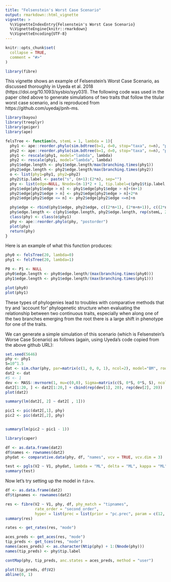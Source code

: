 ```yaml
---
title: "Felsenstein's Worst Case Scenario"
output: rmarkdown::html_vignette
vignette: >
  %\VignetteIndexEntry{Felsenstein's Worst Case Scenario}
  %\VignetteEngine{knitr::rmarkdown}
  %\VignetteEncoding{UTF-8}
---
```


```r
knitr::opts_chunk$set(
  collapse = TRUE,
  comment = "#>"
)
```

```r
library(fibre)
```

This vignette shows an example of Felsenstein's Worst Case Scenario, as discussed thoroughly in Uyeda et al. 2018 (https://doi.org/10.1093/sysbio/syy031). The following code was used in the paper cited above to generate simulations of two traits that follow the titular worst case scenario, and is reproduced from https://github.com/uyedaj/pnh-ms.

```r
library(bayou)
library(treeplyr)
library(geiger)
library(ape)

felsTree <- function(n, stemL = 1, lambda = 1){
  phy1 <- ape::reorder.phylo(sim.bdtree(b=1, d=0, stop="taxa", n=n), "postorder")
  phy2 <- ape::reorder.phylo(sim.bdtree(b=1, d=0, stop="taxa", n=n), "postorder")
  phy1 <- rescale(phy1, model="lambda", lambda)
  phy2 <- rescale(phy1, model="lambda", lambda)
  phy1$edge.length <- phy1$edge.length/max(branching.times(phy1))
  phy2$edge.length <- phy2$edge.length/max(branching.times(phy2))
  o <- list(phy1=phy1, phy2=phy2)
  phy2$tip.label <- paste("s", (n+1):(2*n), sep="")
  phy <- list(edge=NULL, Nnode=(n-1)*2 + 1, tip.label=c(phy1$tip.label, phy2$tip.label), edge.length=NULL)
  phy1$edge[phy1$edge > n] <- phy1$edge[phy1$edge > n]+(n+1)
  phy2$edge[phy2$edge > n] <- phy2$edge[phy2$edge > n]+2*n
  phy2$edge[phy2$edge <= n] <- phy2$edge[phy2$edge <=n]+n

  phy$edge <- rbind(phy1$edge, phy2$edge, c((2*n+1), (2*n+n+1)), c((2*n+1), (2*n+2)))
  phy$edge.length <- c(phy1$edge.length, phy2$edge.length, rep(stemL, 2))
  class(phy) <- class(o$phy1)
  phy <- ape::reorder.phylo(phy, "postorder")
  plot(phy)
  return(phy)
}

```

Here is an example of what this function produces:

```r
phy0 <- felsTree(20, lambda=0)
phy1 <- felsTree(20, lambda=1)

P0 <- P1 <- NULL
phy0$edge.length <- phy0$edge.length/(max(branching.times(phy0)))
phy1$edge.length <- phy1$edge.length/(max(branching.times(phy1)))

plot(phy0)
plot(phy1)
```

These types of phylogenies lead to troubles with comparative methods that try and 'account for' phylogenetic structure when evaluating the relationship between two continuous traits, especially when along one of the two branches emerging from the root there is a large shift in phenotype for one of the traits.

We can generate a simple simulation of this scenario (which is Felsenstein's Worse Case Scenario) as follows (again, using Uyeda's code copied from the above github URL):

```r
set.seed(5646)
phy <- phy1
S=10^1.5
dat <- sim.char(phy, par=matrix(c(1, 0, 0, 1), ncol=2), model="BM", root=0)[,,1]
dat2 <- dat
#S <- 1
dev <- MASS::mvrnorm(1, mu=c(0,0), Sigma=matrix(c(S, 0*S, 0*S, S), ncol=2))
dat2[1:20, ] <- dat2[1:20,] + cbind(rep(dev[1], 20), rep(dev[2], 20))
plot(dat2)

summary(lm(dat2[, 2] ~ dat2[ , 1]))

pic1 <- pic(dat2[,1], phy)
pic2 <- pic(dat2[,2], phy)


summary(lm(pic2 ~ pic1 - 1))
```

```r
library(caper)

df <- as.data.frame(dat2)
df$names <- rownames(dat2)
phydat <- comparative.data(phy, df, "names", vcv = TRUE, vcv.dim = 3)

test <- pgls(V2 ~ V1, phydat, lambda = "ML", delta = "ML", kappa = "ML")
summary(test)

```

Now let's try setting up the model in `fibre`.

```r

df <- as.data.frame(dat2)
df$tipnames <- rownames(dat2)

res <- fibre(V2 ~ V1, phy, df, phy_match = "tipnames",
             rate_order = "second_order",
             hyper = list(prec = list(prior = "pc.prec", param = c(12, 0.01))))
summary(res)

rates <- get_rates(res, "mode")

aces_preds <- get_aces(res, "mode")
tip_preds <- get_tces(res, "mode")
names(aces_preds) <- as.character(Ntip(phy) + 1:(Nnode(phy)))
names(tip_preds) <- phy$tip.label

contMap(phy, tip_preds, anc.states = aces_preds, method = "user")

plot(tip_preds, df$V2)
abline(0, 1)

```

